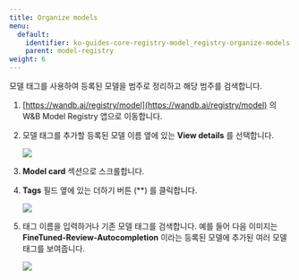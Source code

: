 ```yaml
---
title: Organize models
menu:
  default:
    identifier: ko-guides-core-registry-model_registry-organize-models
    parent: model-registry
weight: 6
---
```


모델 태그를 사용하여 등록된 모델을 범주로 정리하고 해당 범주를 검색합니다.

1. [https://wandb.ai/registry/model](https://wandb.ai/registry/model) 의 W&B Model Registry 앱으로 이동합니다.
2. 모델 태그를 추가할 등록된 모델 이름 옆에 있는 **View details** 를 선택합니다.
    <Frame>
    <img src="/images/models/organize-models-model-reg-landing.png"  />
    </Frame>
3. **Model card** 섹션으로 스크롤합니다.
4. **Tags** 필드 옆에 있는 더하기 버튼 (**) 를 클릭합니다.
    <Frame>
        <img src="/images/models/organize-models-seleticon.png"  />
    </Frame>
5. 태그 이름을 입력하거나 기존 모델 태그를 검색합니다.
    예를 들어 다음 이미지는 **FineTuned-Review-Autocompletion** 이라는 등록된 모델에 추가된 여러 모델 태그를 보여줍니다.

    <Frame>
    <img src="/images/models/model-tags-modelregview.png"  />
    </Frame>